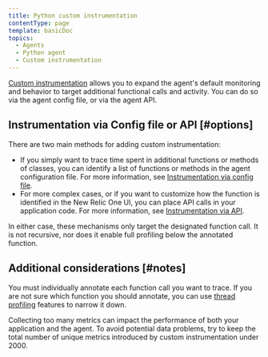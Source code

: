 ```yaml
---
title: Python custom instrumentation
contentType: page
template: basicDoc
topics:
  - Agents
  - Python agent
  - Custom instrumentation
---
```


[Custom instrumentation](https://docs.newrelic.com/docs/apm/other-features/metrics/custom-instrumentation) allows you to expand the agent's default monitoring and behavior to target additional functional calls and activity. You can do so via the agent config file, or via the agent API.

## Instrumentation via Config file or API [#options]

There are two main methods for adding custom instrumentation:

* If you simply want to trace time spent in additional functions or methods of classes, you can identify a list of functions or methods in the agent configuration file. For more information, see [Instrumentation via config file](/docs/agents/python-agent/custom-instrumentation/python-custom-instrumentation-config-file).
* For more complex cases, or if you want to customize how the function is identified in the New Relic One UI, you can place API calls in your application code. For more information, see [Instrumentation via API](/docs/agents/python-agent/custom-instrumentation/python-custom-instrumentation-api).

In either case, these mechanisms only target the designated function call. It is not recursive, nor does it enable full profiling below the annotated function.

## Additional considerations [#notes]

You must individually annotate each function call you want to trace. If you are not sure which function you should annotate, you can use [thread profiling](/docs/applications-menu/thread-profiler) features to narrow it down.

<Callout variant="caution">
  Collecting too many metrics can impact the performance of both your application and the agent. To avoid potential data problems, try to keep the total number of unique metrics introduced by custom instrumentation under 2000.
</Callout>
